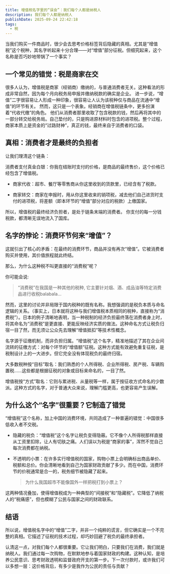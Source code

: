 ```yaml
---
title: 增值税名字里的“误会”：我们每个人都是纳税人
description: 我们每个人都是纳税人
publishDate: 2025-09-24 22:42:18
tags:
  - 税
---
```


当我们购买一件商品时，很少会去思考价格标签背后隐藏的真相。尤其是“增值税”这个税种，其名字听起来十分合理——对“增值”部分征税。但细究起来，这个名称是否巧妙地带锅了一个事实？

## 一个常见的错觉：税是商家在交

很多人认为，增值税是商家（经销商）缴纳的，与普通消费者无关。这种看法的形成非常自然，因为每个月向税务局申报并缴纳税款的确实是企业。
进一步说，“增值”二字很容易让人形成一种印象，很容易让人认为该税种仅与商品在流通中“增值”的环节有关。
然而，这只是一个表象。经销商在增值税链条中，更多扮演着“代收代缴”的角色。 他们从消费者那里收取了包含税款的钱，然后再将其中的一部分转交给税务局。自己垫付的，只是购进原材料时包含的进项税。整个过程，商家本质上是资金的“过路财神”，真正的钱，最终来自于消费者的口袋。

## 真相：消费者才是最终的负担者

让我们理清这个链条：

消费者支付真金白银：你我在结账时支付的价格，是商品的最终售价，这个价格已经包含了增值税。

- 商家代收：超市、餐厅等零售商从你这里收到的货款里，已经含有了税款。

- 商家转交：商家在申报时，用从你这里收来的销项税，减去他们自己进货时支付的进项税，将差额（即本环节的“增值”部分对应的税款）上缴国家。

所以，增值税的最终经济负担者，是处于链条末端的消费者。 你支付的每一分钱税款，都清晰无误地流入了国库。

## 名字的悖论：消费环节何来“增值”？

这就引出了核心的矛盾：在最终的消费环节，商品并没有再次“增值”。它被消费者购买并使用，其价值旅程就此终结。

那么，为什么这种税不叫更直接的“消费税”呢？

你可能会说:

> “消费税”在我国是一种其他的税种, 它主要针对烟、酒、成品油等特定消费品进行收税balabala...

然而，这里的讨论并非局限于国内税种的既有名称。我想强调的是税负本质与命名逻辑的关系。（事实上，日本就将这种与我们增值税本质相同的税种，直接称为“消费税”）。日本的例子清晰地表明，当一种税制的经济负担最终落在消费者身上时，将其命名为“消费税”是更直接、更能反映经济实质的做法。这种命名方式让税负归宿一目了然，而无须让公众先去理解“增值抵扣”等技术性概念。

名字源于征缴机制，而非负担归属。“增值税”这个名字，精准地描述了其在企业间流转的征缴方式：对每个环节的“增值额”征税。这种方式能有效避免重复征税，是税制设计上的一大进步。但它完全没有体现税负的最终归宿。

大多数税种按“目标”取名：我们熟悉的个人所得税、企业所得税、房产税、车辆购置税……这些都是根据征税的对象或目标来命名的，一目了然。

增值税按“方式”取名：它则与累进税、从量税等一样，属于按征收方式命名的少数派。这种方式的名字，对于普通大众来说，理解门槛更高，也更容易产生误解。

## 为什么这个“名字”很重要？它制造了错觉

“增值税”这个名称，加上中国的消费环境，共同造成了一种普遍的错觉：中国很多低收入者不交税。

- 隐藏的税负：“增值税”这个名字让税负变得隐蔽。它不像个人所得税那样直接从工资里扣除，让人有切肤之痛。人们误以为税是“商家的事”，浑然不觉自己每次消费都在纳税。

- 不透明的小票：在许多实行增值税的国家，购物小票上会明确标出商品单价、税额和总价。你会清晰地看到自己为国家财政贡献了多少。而在中国，消费环节的价税通常是合一的，税务细节被隐藏了起来。
  > 为什么我国超市不能像国外一样把税打到小票上？

这两种情况叠加，使得增值税成为一种典型的“间接税”和“隐藏税”。它降低了纳税人的“税痛感”，但也模糊了公民与国家之间的财政联系。

## 结语

所以说，增值税名字中的“增值”二字，并非一个纯粹的谎言，但它确实是一个不完整的真相。它描述了征税的技术过程，却巧妙回避了税负的最终承担者。

认清这一点，对我们每个人都很重要。它让我们明白，只要我们在消费，我们就是纳税人。我们通过每一次购物，在默默地参与着国家财政的构建。这种认知，是培养公民意识、思考财政透明和监督政府开支的第一步。下一次付款时，或许我们可以多想一层：这价格背后，有多少是我作为公民的责任与贡献？
